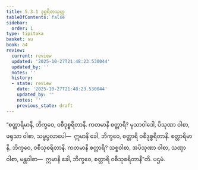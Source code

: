 ```yaml
---
title: 5.3.1 ဒုစ္စရိတသုတ္တ
tableOfContents: false
sidebar:
  order: 1
type: tipitaka
basket: su
book: a4
review:
  current: review
  updated: '2025-10-27T21:48:23.530044'
  updated_by: ''
  notes: ''
  history:
  - state: review
    date: '2025-10-27T21:48:23.530044'
    updated_by: ''
    notes: ''
    previous_state: draft
---
```



<ReviewStatus review={frontmatter.review} showDetails={true} />

<HypothesisAnnotation frontmatter={frontmatter} />

<DynamicBreadcrumb />

<Division number="221" book="a4" e="ch" v="15" p="550">

<Paragraph number="1400" book="a4">
“စတ္တာရိမာနိ, ဘိက္ခဝေ, ဝစီဒုစ္စရိတာနိ. ကတမာနိ စတ္တာရိ? မုသာဝါဒေါ, ပိသုဏာ ဝါစာ, ဖရုသာ ဝါစာ, သမ္ဖပ္ပလာပေါ—  ဣမာနိ ခေါ, ဘိက္ခဝေ, စတ္တာရိ ဝစီဒုစ္စရိတာနိ. စတ္တာရိမာနိ, ဘိက္ခဝေ, ဝစီသုစရိတာနိ. ကတမာနိ စတ္တာရိ? သစ္စဝါစာ, အပိသုဏာ ဝါစာ, သဏှာ ဝါစာ, မန္တဝါစာ—  ဣမာနိ ခေါ, ဘိက္ခဝေ, စတ္တာရိ ဝစီသုစရိတာနီ”တိ.

</Paragraph>
</Division>

<Paragraph number="1401" type="center" book="a4">
ပဌမံ.
</Paragraph>